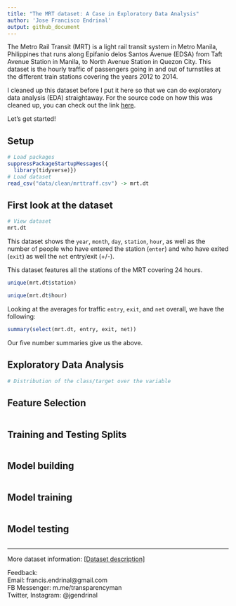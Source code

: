 ```yaml
---
title: "The MRT dataset: A Case in Exploratory Data Analysis"
author: 'Jose Francisco Endrinal'
output: github_document
---
```


The Metro Rail Transit (MRT) is a light rail transit system in Metro Manila, Philippines that runs along Epifanio delos Santos Avenue (EDSA) from Taft Avenue Station in Manila, to North Avenue Station in Quezon City. This dataset is the hourly traffic of passengers going in and out of turnstiles at the different train stations covering the years 2012 to 2014.  

I cleaned up this dataset before I put it here so that we can do exploratory data analysis (EDA) straightaway. For the source code on how this was cleaned up, you can check out the link [here]().  

Let's get started!  

## Setup

```r
# Load packages
suppressPackageStartupMessages({
  library(tidyverse)})
# Load dataset
read_csv("data/clean/mrttraff.csv") -> mrt.dt
```

## First look at the dataset

```r
# View dataset
mrt.dt
```

This dataset shows the `year`, `month`, `day`, `station`, `hour`, as well as the number of people who have entered the station (`enter`) and who have exited (`exit`) as well the `net` entry/exit (+/-).  

This dataset features all the stations of the MRT covering 24 hours.  

```r
unique(mrt.dt$station)
```

```r
unique(mrt.dt$hour)
```

Looking at the averages for traffic `entry`, `exit`, and `net` overall, we have the following:

```r
summary(select(mrt.dt, entry, exit, net))
```

Our five number summaries give us the above.  

## Exploratory Data Analysis

```r
# Distribution of the class/target over the variable

```


## Feature Selection

```r

```


## Training and Testing Splits

```r

```


## Model building

```r

```


## Model training

```r

```


## Model testing

```r

```


***
More dataset information: [[Dataset description]](link to website)  

Feedback:  
Email: francis.endrinal@gmail.com  
FB Messenger: m.me/transparencyman  
Twitter, Instagram: @jgendrinal
